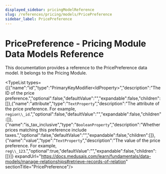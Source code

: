 ```yaml
---
displayed_sidebar: pricingModelReference
slug: /references/pricing/models/PricePreference
sidebar_label: PricePreference
---
```



# PricePreference - Pricing Module Data Models Reference

This documentation provides a reference to the PricePreference data model. It belongs to the Pricing Module.

<TypeList types={[{"name":"id","type":"PrimaryKeyModifier&#60;IdProperty&#62;","description":"The ID of the price preference.","optional":false,"defaultValue":"","expandable":false,"children":[]},{"name":"attribute","type":"`TextProperty`","description":"The attribute of the price preference. For example, `region\\_id`.","optional":false,"defaultValue":"","expandable":false,"children":[]},{"name":"is_tax_inclusive","type":"`BooleanProperty`","description":"Whether prices matching this preference include taxes.","optional":false,"defaultValue":"","expandable":false,"children":[]},{"name":"value","type":"`TextProperty`","description":"The value of the price preference. For example, `reg\\_123`.","optional":true,"defaultValue":"","expandable":false,"children":[]}]} expandUrl="https://docs.medusajs.com/learn/fundamentals/data-models/manage-relationships#retrieve-records-of-relation" sectionTitle="PricePreference"/>
